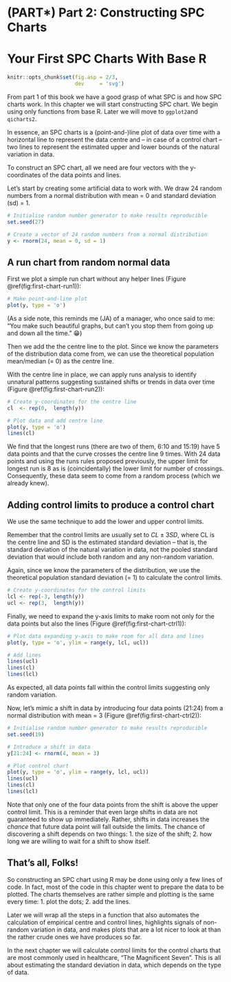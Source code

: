 # (PART\*) Part 2: Constructing SPC Charts {-}

# Your First SPC Charts With Base R {#first-chart}

```r
knitr::opts_chunk$set(fig.asp = 2/3,
                      dev     = 'svg')
```

From part 1 of this book we have a good grasp of what SPC is and how SPC charts work. In this chapter we will start constructing SPC chart. We begin using only functions from base R. Later we will move to `ggplot2`and `qicharts2`.

In essence, an SPC charts is a (point-and-)line plot of data over time with a horizontal line to represent the data centre and -- in case of a control chart -- two lines to represent the estimated upper and lower bounds of the natural variation in data.

To construct an SPC chart, all we need are four vectors with the y-coordinates of the data points and lines. 

Let's start by creating some artificial data to work with. We draw 24 random numbers from a normal distribution with mean = 0 and standard deviation (sd) = 1. 

```r
# Initialise random number generator to make results reproducible
set.seed(27)

# Create a vector of 24 random numbers from a normal distribution
y <- rnorm(24, mean = 0, sd = 1)
```

## A run chart from random normal data

First we plot a simple run chart without any helper lines (Figure \@ref(fig:first-chart-run1)):

```r
# Make point-and-line plot
plot(y, type = 'o')
```

(As a side note, this reminds me (JA) of a manager, who once said to me: "You make such beautiful graphs, but can't you stop them from going up and down all the time." &#128513;)

Then we add the the centre line to the plot. Since we know the parameters of the distribution data come from, we can use the theoretical population mean/median (= 0) as the centre line.

With the centre line in place, we can apply runs analysis to identify unnatural patterns suggesting sustained shifts or trends in data over time (Figure \@ref(fig:first-chart-run2)):

```r
# Create y-coordinates for the centre line
cl  <- rep(0,  length(y))

# Plot data and add centre line
plot(y, type = 'o')
lines(cl)
```

We find that the longest runs (there are two of them, 6:10 and 15:19) have 5 data points and that the curve crosses the centre line 9 times. With 24 data points and using the runs rules proposed previously, the upper limit for longest run is 8 as is (coincidentally) the lower limit for number of crossings. Consequently, these data seem to come from a random process (which we already knew).

## Adding control limits to produce a control chart

We use the same technique to add the lower and upper control limits. 

Remember that the control limits are usually set to $CL \pm 3 SD$, where CL is the centre line and SD is the estimated standard deviation -- that is, the standard deviation of the natural variation in data, not the pooled standard deviation that would include both random and any non-random variation.

Again, since we know the parameters of the distribution, we use the theoretical population standard deviation (= 1) to calculate the control limits.

```r
# Create y-coordinates for the control limits
lcl <- rep(-3, length(y))
ucl <- rep(3,  length(y))
```

Finally, we need to expand the y-axis limits to make room not only for the data points but also the lines (Figure \@ref(fig:first-chart-ctrl1)):

```r
# Plot data expanding y-axis to make room for all data and lines
plot(y, type = 'o', ylim = range(y, lcl, ucl))

# Add lines
lines(ucl)
lines(cl)
lines(lcl)
```

As expected, all data points fall within the control limits suggesting only random variation.
 
Now, let's mimic a shift in data by introducing four data points (21:24) from a normal distribution with mean = 3 (Figure \@ref(fig:first-chart-ctrl2)):
 
```r
# Initialise random number generator to make results reproducible
set.seed(19)

# Introduce a shift in data
y[21:24] <- rnorm(4, mean = 3)

# Plot control chart
plot(y, type = 'o', ylim = range(y, lcl, ucl))
lines(ucl)
lines(cl)
lines(lcl)
```

Note that only one of the four data points from the shift is above the upper control limit. This is a reminder that even large shifts in data are not guaranteed to show up immediately. Rather, shifts in data increases the *chance* that future data point will fall outside the limits. The chance of discovering a shift depends on two things: 1. the size of the shift; 2. how long we are willing to wait for a shift to show itself.

## That's all, Folks!

So constructing an SPC chart using R may be done using only a few lines of code. In fact, most of the code in this chapter went to prepare the data to be plotted. The charts themselves are rather simple and plotting is the same every time: 1. plot the dots; 2. add the lines.

Later we will wrap all the steps in a function that also automates the calculation of empirical centre and control lines, highlights signals of non-random variation in data, and makes plots that are a lot nicer to look at than the rather crude ones we have produces so far.

In the next chapter we will calculate control limits for the control charts that are most commonly used in healthcare, "The Magnificent Seven". This is all about estimating the standard deviation in data, which depends on the type of data.
